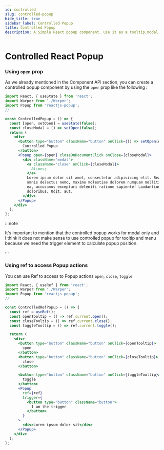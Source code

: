 ```yaml
---
id: controlled
slug: controlled-popup
hide_title: true
sidebar_label: Controlled Popup
title: Controlled Popup
description: A Simple React popup component. Use it as a tooltip,modal,sub-menu and match more, In this Tuto, we introduce how you can create a controlled popup, so you can control you popup state completely ...
---
```



# Controlled React Popup

### Using `open` prop

As we already mentioned in the Component API section, you can create a controlled popup component by using the `open` prop like the following :

<ControlledPopup />

```jsx
import React, { useState } from 'react';
import Warper from './Warper';
import Popup from 'reactjs-popup';
//

const ControlledPopup = () => {
  const [open, setOpen] = useState(false);
  const closeModal = () => setOpen(false);
  return (
    <div>
      <button type="button" className="button" onClick={() => setOpen(o => !o)}>
        Controlled Popup
      </button>
      <Popup open={open} closeOnDocumentClick onClose={closeModal}>
        <div className="modal">
          <a className="close" onClick={closeModal}>
            &times;
          </a>
          Lorem ipsum dolor sit amet, consectetur adipisicing elit. Beatae magni
          omnis delectus nemo, maxime molestiae dolorem numquam mollitia, voluptate
          ea, accusamus excepturi deleniti ratione sapiente! Laudantium, aperiam
          doloribus. Odit, aut.
        </div>
      </Popup>
    </div>
  );
};
```

:::note

It's important to mention that the controlled popup works for modal only and I think it does not make sense to use controlled popup for tooltip and menu because we need the trigger element to calculate popup position.

:::

### Using ref to access Popup actions

You can use Ref to access to Popup actions `open`, `close`, `toggle`

<ControlledRefPopup />

```jsx
import React, { useRef } from 'react';
import Warper from './Warper';
import Popup from 'reactjs-popup';
//

const ControlledRefPopup = () => {
  const ref = useRef();
  const openTooltip = () => ref.current.open();
  const closeTooltip = () => ref.current.close();
  const toggleTooltip = () => ref.current.toggle();

  return (
    <div>
      <button type="button" className="button" onClick={openTooltip}>
        open
      </button>
      <button type="button" className="button" onClick={closeTooltip}>
        close
      </button>

      <button type="button" className="button" onClick={toggleTooltip}>
        toggle
      </button>
      <Popup
        ref={ref}
        trigger={
          <button type="button" className="button">
            I am the trigger
          </button>
        }
      >
        <div>Lorem ipsum dolor sit</div>
      </Popup>
    </div>
  );
};
```
